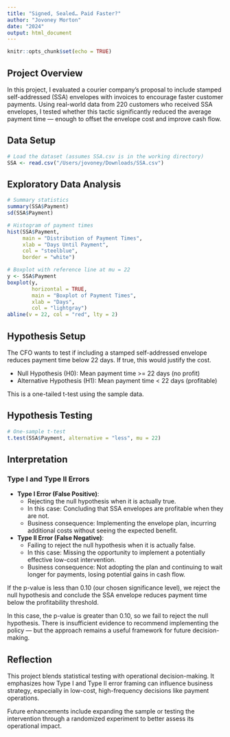 ```yaml
---
title: "Signed, Sealed… Paid Faster?"
author: "Jovoney Morton"
date: "2024"
output: html_document
---
```


```r
knitr::opts_chunk$set(echo = TRUE)

```

## Project Overview
In this project, I evaluated a courier company’s proposal to include stamped self-addressed (SSA) envelopes with invoices to encourage faster customer payments. Using real-world data from 220 customers who received SSA envelopes, I tested whether this tactic significantly reduced the average payment time — enough to offset the envelope cost and improve cash flow.

## Data Setup
```r
# Load the dataset (assumes SSA.csv is in the working directory)
SSA <- read.csv("/Users/jovoney/Downloads/SSA.csv")
```

## Exploratory Data Analysis
```r
# Summary statistics
summary(SSA$Payment)
sd(SSA$Payment)
```

```r
# Histogram of payment times
hist(SSA$Payment,
     main = "Distribution of Payment Times",
     xlab = "Days Until Payment",
     col = "steelblue",
     border = "white")
```

```r
# Boxplot with reference line at mu = 22
y <- SSA$Payment
boxplot(y,
        horizontal = TRUE,
        main = "Boxplot of Payment Times",
        xlab = "Days",
        col = "lightgray")
abline(v = 22, col = "red", lty = 2)
```

## Hypothesis Setup
The CFO wants to test if including a stamped self-addressed envelope reduces payment time below 22 days. If true, this would justify the cost.

- Null Hypothesis (H0): Mean payment time >= 22 days (no profit)
- Alternative Hypothesis (H1): Mean payment time < 22 days (profitable)

This is a one-tailed t-test using the sample data.

## Hypothesis Testing
```r
# One-sample t-test
t.test(SSA$Payment, alternative = "less", mu = 22)
```

## Interpretation

### Type I and Type II Errors

- **Type I Error (False Positive)**:
  - Rejecting the null hypothesis when it is actually true.
  - In this case: Concluding that SSA envelopes are profitable when they are not.
  - Business consequence: Implementing the envelope plan, incurring additional costs without seeing the expected benefit.

- **Type II Error (False Negative)**:
  - Failing to reject the null hypothesis when it is actually false.
  - In this case: Missing the opportunity to implement a potentially effective low-cost intervention.
  - Business consequence: Not adopting the plan and continuing to wait longer for payments, losing potential gains in cash flow.

If the p-value is less than 0.10 (our chosen significance level), we reject the null hypothesis and conclude the SSA envelope reduces payment time below the profitability threshold.

In this case, the p-value is greater than 0.10, so we fail to reject the null hypothesis. There is insufficient evidence to recommend implementing the policy — but the approach remains a useful framework for future decision-making.

## Reflection
This project blends statistical testing with operational decision-making. It emphasizes how Type I and Type II error framing can influence business strategy, especially in low-cost, high-frequency decisions like payment operations.

Future enhancements include expanding the sample or testing the intervention through a randomized experiment to better assess its operational impact.